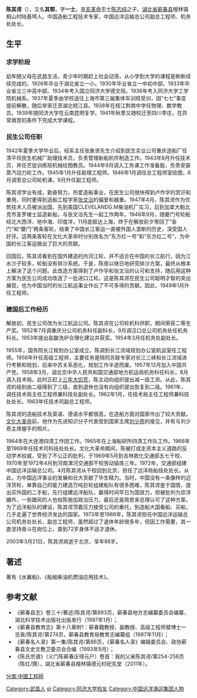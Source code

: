 {{copypaste|time=2021-08-22}}
'''陈其谔'''（{{bd|1915年||2003年|3月21日}}），又名'''其鄂'''，字'''一士'''。[[辛亥革命|辛亥革命]]志士[[陈志纯|陈志纯]]之子。[[湖北省|湖北省]][[蕲春县|蕲春县]]檀林镇桐山村陆基塆人。中国造船工程技术专家，中国远洋运输总公司副总工程师、机务处处长。

==生平==

===求学阶段===
幼年随父母在武昌生活，青少年时期赶上社会动荡，从小学到大学的课程是断断续续完成的。1926年毕业于湖北省立一小。1930年毕业省立一中初中部。1933年毕业省立三中高中部。1934年考入国立同济大学德文班。1936年考入同济大学工学院机械系。1937年夏季由学校送往上海市第三届集体军训班受训，因“七七”事变提前解散，随后举家迁至湖北枝江县。1938年在枝江荆南中学任物理、数学教员。1939年随同济大学在云南昆明复学。1941年秋季又随校迁至四川李庄，在异常艰苦的条件下完成大学课程。

===民生公司任职===
1942年夏季大学毕业后，经系主任张象贤先生介绍到民生实业公司重庆造船厂任清平坝民生机械厂助理技术员，负责管理新船机件制造工作。1943年8月升任技术员，并任艺徒训练班机械绘图教员。1944年9月调入工务课工作准备股，负责安装蒸汽动力轮工作。1945年1月升任助理工程师。1946年1月调任总工程师室绘图，6月调至总公司轮机课，9月升任副工程师。

陈其谔学业有成，勤奋努力，热爱造船事业，在民生公司很快得到卢作孚的赏识和重用，同时更得到造船工程学家[[张文治|张文治]]的偏爱和器重。1947年4月，陈其谔作为优势技术人员被派出国，先到美国CLEVELANDG.M柴油机厂实习，后到加拿大魁北克市圣罗棱士监造新船，与张文治先生一起工作两年。1948年9月，随夔门号轮船经北大西洋、地中海、印度洋，11月底抵达上海，终于在解放前夕带回了“金门”和“夔门”两条客轮，结束了中国长江客运一直被外国人垄断的历史，深受国人好评。这两条客轮在文化大革命时分别改名为“东方红一号”和“东方红二号”，为中国的长江客运做出了巨大的贡献。

回国后，陈其谔看到在国外建造的内河江轮，并不适合在中国的长江航行，因为江水沙子较多，轮船没有排沙系统。于是，陈夜以继日地研究排沙方案，最终从根本上解决了这个问题。此改造方案得到了卢作孚和张文治的认可和支持，随后用这种方案为民生公司成功改造了一批进口江轮。这是陈其谔在民生公司聪明才智的突出展现，也为中国当时的长江航运事业作出了不可多得的贡献。因此，1949年1月升任工程师。

===建国后工作经历===
解放初，民生公司改为长江航运公司。陈其谔在公司轮机科供职，期间荣获二等生产奖。1952年7月调重庆分公司机务科任副科长，9月调汉口总公司机务处任机务科长。1953年提出盐酸洗炉合理化建议并获奖。1954年3月任机务处副处长。

1955年，国务院长江规划办公室成立。陈调到长江流域规划办公室航运室任工程师。1956年升任高级工程师，主要任务是陪同苏联专家对长江三峡和长江流域进行考察和规划，后来中苏关系恶化，规划工作半途而废。1957年12月加入中国共产党。1958年3月，调北京中华人民共和国交通部地方航运局机务科任科长，8月调入技术局。此时正赶上[[三年大饥荒|三年大饥荒]]，陈主动向组织提出减一级工资。从此，陈其谔的级别由二级降到了三级，直到退休也没有向组织提出恢复到二级。1961年，调任技术局主任工程师兼科技处副处长。1962年1月，任技术局主任工程师兼科技处处长。1963年任技术司副总工程师。

陈其谔的造船技术及英语、德语水平都很高，在造船方面对国家作出了较大贡献。[[文化大革命|文化大革命]]前，他作为先进知识分子代表受到国家主席[[刘少奇|刘少奇]]的接见，并有与刘少奇主席握手的照片。

1964年在大连港四清工作团工作。1965年在上海船研所四清工作队工作。1966年至1969年任技术司科技处处长。文化大革命期间，陈被打成走资本主义道路的反动学术权威，受到了不公正的批判，于1969年5月到吉林敦化交通部五七干校、1970年至1972年4月到河南漯河交通部干校劳动锻炼三年。1972年，交通部组建中国远洋运输总公司。4月陈其谔从干校回到北京，担任了远洋局船技处处长。从此，为中国远洋事业的发展和壮大贡献了毕生精力。当时，中国没有一条像样的远洋货轮，单靠自己的能力建造万吨巨轮组建船队有很多困难，陈其谔鉴于国情，提出买外国的二手船，先行组建远洋船队，赢得时间早日为国效力，但被批判为崇洋媚外，一些跟风的人也给陈施加政治压力，最后还是周恩来总理认可了这种方案。为了远洋船队的建设，陈其谔顶着压力接受公司的重托，到造船大国看船、买船，几乎走遍了世界经济发达的国家。1973年至1986年，陈其谔担任中国远洋运输总公司机务处处长、副总工程师，虽然超过了退休年龄很多年，但因工作需要，其一直坚持奋斗在岗位上，直到72岁身体不适才退休。

2003年3月21日，陈其谔病逝于北京，享年88岁。

==著述==
著有《水翼船》、《船舶柴油机燃油应用技术》。

==参考文献==
*《蕲春县志》卷三十/著述/陈其谔/第893页，蕲春县地方志编纂委员会编纂，湖北科学技术出版社出版发行（1997年1月）；
*《蕲春县教育志》第十八章附1：蕲春籍教授、副教授、高级工程师塈博士一览表/陈其谔/第274页，蕲春县教育局教育志编纂组（1987年11月）；
*《蕲春名人录》第一集/陈其谔/第86页，《蕲春名人录》编辑委员会、政协蕲春县文史文教卫委员会合编（1993年9月）；
*《陈氏宗谱》（义门陈蕲春庄得元户）卷首：我的父亲陈其谔/第254-258页（陈红/撰），湖北省蕲春县檀林镇德元村祀先堂（2011年）。

{{DEFAULTSORT:chen qie}}
[[分类:中國工程師|分类:中國工程師]]
[[Category:武昌人|Category:武昌人]]
[[Category:陳姓|qi]]
[[Category:同济大学校友|Category:同济大学校友]]
[[Category:中国远洋海运集团人物|Category:中国远洋海运集团人物]]